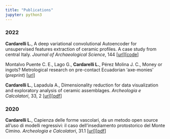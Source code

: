 ```yaml
---
title: "Publications"
jupyter: python3
---
```


### 2022

**Cardarelli L.**, A deep variational convolutional Autoencoder for unsupervised features extraction of ceramic profiles. A case study from central Italy. *Journal of Archaeological Science*, 144 \[[url](https://doi.org/10.1016/j.jas.2022.105640)\]\[[code](https://github.com/lrncrd/VAEpots)\]

Montalvo Puente C. E., Lago G., **Cardarelli L.**, Pérez Molina J. C., Money or ingots? Metrological research on pre-contact Ecuadorian 'axe-monies' (*preprint*) \[[url](https://doi.org/10.21203/rs.3.rs-1962271/v1)\]

**Cardarelli L.**, Lapadula A., Dimensionality reduction for data visualization and exploratory analysis of ceramic assemblages. *Archeologia e Calcolatori*, 33, 2 \[[url](https://doi.org/10.19282/ac.33.2.2022.03)\]\[[pdf](http://www.archcalc.cnr.it/indice/PDF33.2/03_Cardarelli_Lapadula.pdf)\]

### 2020

**Cardarelli L.**, Capienza delle forme vascolari, da un metodo open source all'uso di modelli regressivi: il caso dell'insediamento protostorico del Monte Cimino. *Archeologia e Calcolatori*, 31.1 \[[url](https://doi.org/10.19282/ac.31.1.2020.02)\]\[[pdf](http://www.archcalc.cnr.it/indice/PDF31.1/02_Cardarelli.pdf)\]
